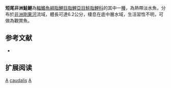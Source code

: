 {{Speciesbox 
| genus = Alestopetersius
| species = caudalis
| status = LC
| status_system = IUCN3.1
| authority =  [[Boulenger|Boulenger]], 1899
| synonyms = *''Petersius caudalis''<br /><small>Boulenger, 1899</small>
*''Hemigrammopetersius caudalis''<br /><small>Boulenger, 1899</small>
*''Phenacogrammus caudalis''<br /><small>Boulenger, 1899</small>
*''Petersius brumpti''<br /><small>Pellegrin, 1906</small>
*''Alestopetersius leopoldianus brumpti''<br /><small>Pellegrin, 1906</small>
*''Hemmigrammopetersius brumpti''<br /><small>Pellegrin, 1906</small>
*''Phenacogrammus leopoldianus brumpti''<br /><small>Pellegrin, 1906</small>
*''Petersius xenurus''<br /><small>Boulenger, 1920</small>
*''Alestopetersius xenurus xenurus''<br /><small>Boulenger, 1920</small>
}}
'''短尾非洲鮭鯉'''為[[輻鰭魚綱|輻鰭魚綱]][[脂鯉目|脂鯉目]][[脂鯉亞目|脂鯉亞目]][[鮭脂鯉科|鮭脂鯉科]]的其中一[[種|種]]，為熱帶淡水魚，分布於[[非洲|非洲]][[剛果河|剛果河]]流域，體長可達6.2公分，棲息在底中層水域，生活習性不明，可做為觀賞魚。

==参考文献==
{{refbegin}}
*{{FishBase_species|genus=Alestopetersius|species=caudalis|year=2014|month=1}}
{{refend}}

== 扩展阅读 ==
{{refbegin}}
{{wikispecies-inline|Alestopetersius caudalis|短尾非洲鮭鯉}}
{{refend}}

{{Taxonbar|from=Q574976}}

[[Category:觀賞魚|A]]
[[Category:非洲鮭鯉屬|caudalis]]
[[Category:1899年描述的鱼类|A]]

{{魚類小作品}}